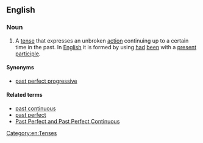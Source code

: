 ==English==

===Noun===
{{examples|She '''had been living''' in England for three years before moving to Sweden.}}
{{en-noun|-}}

# {{lb|en|grammar}} A [[tense]] that expresses an unbroken [[action]] continuing up to a certain time in the past. In [[English]] it is formed by using [[had]] [[been]] with a [[present participle]].

====Synonyms====
* [[past perfect progressive]]

====Related terms====
* [[past continuous]]
* [[past perfect]]
* [https://englishtivi.com/past-perfect-and-past-perfect-continuous/ Past Perfect and Past Perfect Continuous]

[[Category:en:Tenses]]